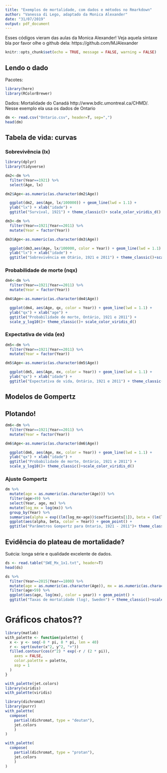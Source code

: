 ```yaml
---
title: "Exemplos de mortalidade, com dados e métodos no Rmarkdown"
author: "Vanessa di Lego, adaptado da Monica Alexander"
date: "31/07/2019"
output: pdf_document
---
```


Esses códigos vieram das aulas da Monica Alexander! Veja aquela sintaxe bla por favor olhe o github dela: https://github.com/MJAlexander

```r
knitr::opts_chunk$set(echo = TRUE, message = FALSE, warning = FALSE)
```

## Lendo o dado 

Pacotes:
```r
library(here)
library(RColorBrewer)

```

Dados: Mortalidade do Canadá http://www.bdlc.umontreal.ca/CHMD/. Nesse exemplo ela usa os dados de Ontario

```r
dm <- read.csv("Ontario.csv", header=T, sep=",")
head(dm)
```

## Tabela de vida: curvas

### Sobrevivência (lx)

```r
library(dplyr)
library(tidyverse)

dm2<-dm %>% 
  filter(Year==1921) %>% 
  select(Age, lx)

dm2$Age<-as.numeric(as.character(dm2$Age))

  ggplot(dm2, aes(Age, lx/100000)) + geom_line(lwd = 1.1) + 
  ylab("lx") + xlab("idade") + 
  ggtitle("Survival, 1921") + theme_classic()+ scale_color_viridis_d()

```

```r
dm3<-dm %>% 
  filter(Year==1921|Year==2011) %>% 
  mutate(Year = factor(Year)) 

dm3$Age<-as.numeric(as.character(dm3$Age))

  ggplot(dm3,aes(Age, lx/100000, color = Year)) + geom_line(lwd = 1.1) + 
  ylab("lx") + xlab("idade") + 
  ggtitle("Sobrevivência em Otário, 1921 e 2011") + theme_classic()+scale_color_viridis_d()
```
### Probabilidade de morte (nqx)

```r
dm4<-dm %>% 
  filter(Year==1921|Year==2011) %>% 
  mutate(Year = factor(Year)) 

dm4$Age<-as.numeric(as.character(dm4$Age))

  ggplot(dm4, aes(Age, qx, color = Year)) + geom_line(lwd = 1.1) + 
  ylab("qx") + xlab("age") + 
  ggtitle("Probabilidade de morte, Ontário, 1921 e 2011") + 
  scale_y_log10()+ theme_classic()+ scale_color_viridis_d()

```
### Expectativa de vida (ex)
```r
dm5<-dm %>% 
  filter(Year==1921|Year==2011) %>% 
  mutate(Year = factor(Year)) 

dm5$Age<-as.numeric(as.character(dm5$Age))

  ggplot(dm5, aes(Age, ex, color = Year)) + geom_line(lwd = 1.1) + 
  ylab("qx") + xlab("idade") + 
  ggtitle("Expectativa de vida, Ontário, 1921 e 2011") + theme_classic()+scale_color_viridis_d()

```

## Modelos de Gompertz 

## Plotando!

```r
dm6<-dm %>% 
  filter(Year==1921|Year==2011) %>% 
  mutate(Year = factor(Year)) 

dm6$Age<-as.numeric(as.character(dm6$Age))

  ggplot(dm6, aes(Age, mx, color = Year)) + geom_line(lwd = 1.1) + 
  ylab("qx") + xlab("idade") + 
  ggtitle("Probabilidade de morte, Ontário, 1921 e 2011") + 
  scale_y_log10()+ theme_classic()+scale_color_viridis_d()

```

### Ajuste Gompertz

```r
dm %>% 
  mutate(age = as.numeric(as.character(Age))) %>% 
  filter(age>49) %>% 
  select(Year, age, mx) %>% 
  mutate(log_mx = log(mx)) %>% 
  group_by(Year) %>% 
  summarise(alpha = exp((lm(log_mx~age))$coefficients[1]), beta = (lm(log_mx~age))$coefficients[2]) %>% 
  ggplot(aes(alpha, beta, color = Year)) + geom_point() +
  ggtitle("Parâmetros Gompertz para Ontario, 1921 - 2011")+ theme_classic()+scale_color_viridis_c()

```

## Evidência do plateau de mortalidade?

Suécia: longa série e qualidade excelente de dados.  

```r
ds <- read.table("SWE_Mx_1x1.txt", header=T)
head(ds)
```

```r
ds %>% 
  filter(Year==2015|Year==1800) %>% 
  mutate(age = as.numeric(as.character(Age)), mx = as.numeric(as.character(Total)), year = as.factor(Year)) %>% 
  filter(age>59) %>% 
  ggplot(aes(age, log(mx), color = year)) + geom_point() + 
  ggtitle("Taxas de mortalidade (log), Sweden") + theme_classic()+scale_color_viridis_d()

```

# Gráficos chatos??

```r
library(matlab)
with_palette <- function(palette) {
  x <- y <- seq(-8 * pi, 8 * pi, len = 40)
  r <- sqrt(outer(x^2, y^2, "+"))
  filled.contour(cos(r^2) * exp(-r / (2 * pi)),
    axes = FALSE,
    color.palette = palette,
    asp = 1
  )
}

with_palette(jet.colors)
library(viridis)
with_palette(viridis)


```


```r
library(dichromat)
library(purrr)
with_palette(
  compose(
    partial(dichromat, type = "deutan"),
    jet.colors
    )
)

with_palette(
  compose(
    partial(dichromat, type = "protan"),
    jet.colors
    )
)
```

